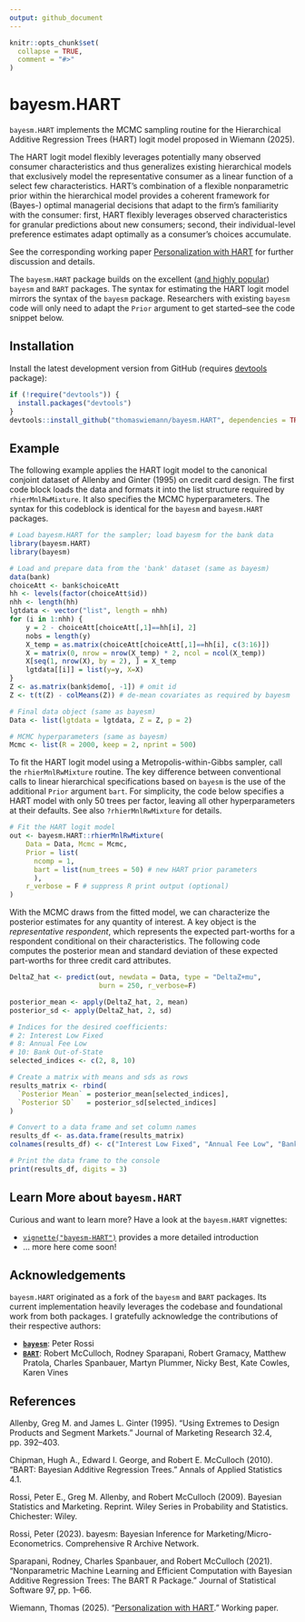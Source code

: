 ```yaml
---
output: github_document
---
```


<!-- README.md is generated from README.Rmd. Please edit that file -->

```r
knitr::opts_chunk$set(
  collapse = TRUE,
  comment = "#>"
)
```

# bayesm.HART


`bayesm.HART` implements the MCMC sampling routine for the Hierarchical Additive Regression Trees (HART) logit model proposed in Wiemann (2025). 

 The HART logit model flexibly leverages potentially many observed consumer characteristics and thus generalizes existing hierarchical models that exclusively model the representative consumer as a linear function of a select few characteristics. HART's combination of a flexible nonparametric prior within the hierarchical model provides a coherent framework for (Bayes-) optimal managerial decisions that adapt to the firm's familiarity with the consumer: first, HART flexibly leverages observed characteristics for granular predictions about new consumers; second, their individual-level preference estimates adapt optimally as a consumer's choices accumulate.

See the corresponding working paper [Personalization with HART](https://thomaswiemann.com/assets/pdfs/jmp_wiemann.pdf) for further discussion and details.

The `bayesm.HART` package builds on the excellent ([and highly popular](https://cranlogs.r-pkg.org/downloads/total/last-month/bayesm,BART)) `bayesm` and `BART` packages. The syntax for estimating the HART logit model mirrors the syntax of the `bayesm` package. Researchers with existing `bayesm` code will only need to adapt the `Prior` argument to get started--see the code snippet below.

## Installation

Install the latest development version from GitHub (requires [devtools](https://github.com/r-lib/devtools) package):

```r
if (!require("devtools")) {
  install.packages("devtools")
}
devtools::install_github("thomaswiemann/bayesm.HART", dependencies = TRUE)
```


## Example

The following example applies the HART logit model to the canonical conjoint dataset of Allenby and Ginter (1995) on credit card design. The first code block loads the data and formats it into the list structure required by `rhierMnlRwMixture`. It also specifies the MCMC hyperparameters. The syntax for this codeblock is identical for the `bayesm` and `bayesm.HART` packages.

```r
# Load bayesm.HART for the sampler; load bayesm for the bank data
library(bayesm.HART)
library(bayesm)

# Load and prepare data from the 'bank' dataset (same as bayesm)
data(bank)
choiceAtt <- bank$choiceAtt
hh <- levels(factor(choiceAtt$id))
nhh <- length(hh)
lgtdata <- vector("list", length = nhh)
for (i in 1:nhh) {
    y = 2 - choiceAtt[choiceAtt[,1]==hh[i], 2]
    nobs = length(y)
    X_temp = as.matrix(choiceAtt[choiceAtt[,1]==hh[i], c(3:16)])
    X = matrix(0, nrow = nrow(X_temp) * 2, ncol = ncol(X_temp))
    X[seq(1, nrow(X), by = 2), ] = X_temp
    lgtdata[[i]] = list(y=y, X=X)
}
Z <- as.matrix(bank$demo[, -1]) # omit id
Z <- t(t(Z) - colMeans(Z)) # de-mean covariates as required by bayesm

# Final data object (same as bayesm)
Data <- list(lgtdata = lgtdata, Z = Z, p = 2)

# MCMC hyperparameters (same as bayesm)
Mcmc <- list(R = 2000, keep = 2, nprint = 500)
```

To fit the HART logit model using a Metropolis-within-Gibbs sampler, call the `rhierMnlRwMixture` routine. The key difference between conventional calls to linear hierarchical specifications based on `bayesm` is the use of the additional `Prior` argument `bart`. For simplicity, the code below specifies a HART model with only 50 trees per factor, leaving all other hyperparameters at their defaults. See also `?rhierMnlRwMixture` for details. 

```r
# Fit the HART logit model
out <- bayesm.HART::rhierMnlRwMixture(
    Data = Data, Mcmc = Mcmc, 
    Prior = list(
      ncomp = 1, 
      bart = list(num_trees = 50) # new HART prior parameters
      ),
    r_verbose = F # suppress R print output (optional)
)

```
With the MCMC draws from the fitted model, we can characterize the posterior estimates for any quantity of interest. A key object is the *representative respondent*, which represents the expected part-worths for a respondent conditional on their characteristics. The following code computes the posterior mean and standard deviation of these expected part-worths for three credit card attributes.

```r
DeltaZ_hat <- predict(out, newdata = Data, type = "DeltaZ+mu", 
                      burn = 250, r_verbose=F)

posterior_mean <- apply(DeltaZ_hat, 2, mean)
posterior_sd <- apply(DeltaZ_hat, 2, sd)

# Indices for the desired coefficients:
# 2: Interest Low Fixed
# 8: Annual Fee Low
# 10: Bank Out-of-State
selected_indices <- c(2, 8, 10)

# Create a matrix with means and sds as rows
results_matrix <- rbind(
  `Posterior Mean` = posterior_mean[selected_indices],
  `Posterior SD`   = posterior_sd[selected_indices]
)

# Convert to a data frame and set column names
results_df <- as.data.frame(results_matrix)
colnames(results_df) <- c("Interest Low Fixed", "Annual Fee Low", "Bank Out-of-State")

# Print the data frame to the console
print(results_df, digits = 3)
```


## Learn More about `bayesm.HART`

Curious and want to learn more? Have a look at the `bayesm.HART` vignettes:

- [`vignette("bayesm-HART")`](https://thomaswiemann.com/bayesm.HART/articles/bayesm-HART.html) provides a more detailed introduction 
- ... more here come soon!

## Acknowledgements

`bayesm.HART` originated as a fork of the `bayesm` and `BART`
packages. Its current implementation heavily leverages the codebase and
foundational work from both packages. I gratefully acknowledge the
contributions of their respective authors:

*  [**`bayesm`**](https://cran.r-project.org/web/packages/bayesm/index.html): Peter Rossi
*   [**`BART`**](https://cran.r-project.org/web/packages/BART/index.html): Robert McCulloch, Rodney Sparapani, Robert Gramacy, Matthew Pratola, Charles Spanbauer, Martyn Plummer, Nicky Best, Kate Cowles, Karen Vines


## References

Allenby, Greg M. and James L. Ginter (1995). “Using Extremes to Design Products and Segment Markets.” Journal of Marketing Research 32.4, pp. 392–403.

Chipman, Hugh A., Edward I. George, and Robert E. McCulloch (2010). “BART: Bayesian Additive Regression Trees.” Annals of Applied Statistics 4.1.

Rossi, Peter E., Greg M. Allenby, and Robert McCulloch (2009). Bayesian Statistics and Marketing. Reprint. Wiley Series in Probability and Statistics. Chichester: Wiley.

Rossi, Peter (2023). bayesm: Bayesian Inference for Marketing/Micro-Econometrics. Comprehensive R Archive Network.

Sparapani, Rodney, Charles Spanbauer, and Robert McCulloch (2021). “Nonparametric Machine Learning and Efficient Computation with Bayesian Additive Regression Trees: The BART R Package.” Journal of Statistical Software 97, pp. 1–66.

Wiemann, Thomas (2025). "[Personalization with HART](https://thomaswiemann.com/assets/pdfs/jmp_wiemann.pdf)." Working paper.
